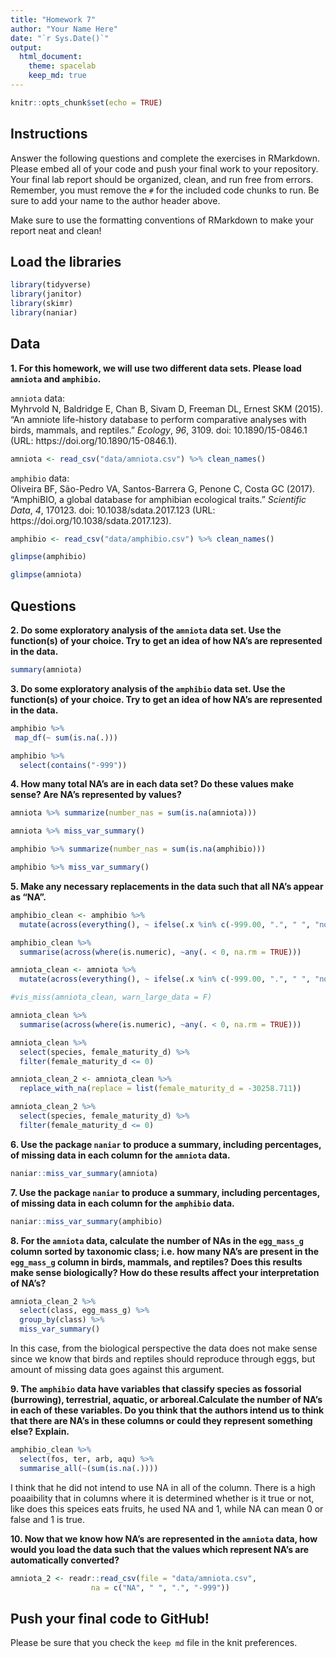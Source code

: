 ```yaml
---
title: "Homework 7"
author: "Your Name Here"
date: "`r Sys.Date()`"
output:
  html_document: 
    theme: spacelab
    keep_md: true
---
```


```r
knitr::opts_chunk$set(echo = TRUE)
```

## Instructions
Answer the following questions and complete the exercises in RMarkdown. Please embed all of your code and push your final work to your repository. Your final lab report should be organized, clean, and run free from errors. Remember, you must remove the `#` for the included code chunks to run. Be sure to add your name to the author header above.  

Make sure to use the formatting conventions of RMarkdown to make your report neat and clean!  

## Load the libraries
```r
library(tidyverse)
library(janitor)
library(skimr)
library(naniar)
``` 

## Data
**1. For this homework, we will use two different data sets. Please load `amniota` and `amphibio`.**  

`amniota` data:  
Myhrvold N, Baldridge E, Chan B, Sivam D, Freeman DL, Ernest SKM (2015). “An amniote life-history
database to perform comparative analyses with birds, mammals, and reptiles.” _Ecology_, *96*, 3109.
doi: 10.1890/15-0846.1 (URL: https://doi.org/10.1890/15-0846.1).
```r
amniota <- read_csv("data/amniota.csv") %>% clean_names()
```

`amphibio` data:  
Oliveira BF, São-Pedro VA, Santos-Barrera G, Penone C, Costa GC (2017). “AmphiBIO, a global database
for amphibian ecological traits.” _Scientific Data_, *4*, 170123. doi: 10.1038/sdata.2017.123 (URL:
https://doi.org/10.1038/sdata.2017.123).
```r
amphibio <- read_csv("data/amphibio.csv") %>% clean_names()
```

```r
glimpse(amphibio)
```

```r
glimpse(amniota)
```


## Questions  
**2. Do some exploratory analysis of the `amniota` data set. Use the function(s) of your choice. Try to get an idea of how NA's are represented in the data.**  
```r
summary(amniota)
```

**3. Do some exploratory analysis of the `amphibio` data set. Use the function(s) of your choice. Try to get an idea of how NA's are represented in the data.**  
```r
amphibio %>%
 map_df(~ sum(is.na(.)))
```
```r
amphibio %>%
  select(contains("-999"))
```


**4. How many total NA's are in each data set? Do these values make sense? Are NA's represented by values?**   
```r
amniota %>% summarize(number_nas = sum(is.na(amniota)))
```
```r
amniota %>% miss_var_summary()
```
```r
amphibio %>% summarize(number_nas = sum(is.na(amphibio)))
```

```r
amphibio %>% miss_var_summary()
```


**5. Make any necessary replacements in the data such that all NA's appear as "NA".**   
```r
amphibio_clean <- amphibio %>%
  mutate(across(everything(), ~ ifelse(.x %in% c(-999.00, ".", " ", "not measured"), NA, .x)))
```

```r
amphibio_clean %>%
  summarise(across(where(is.numeric), ~any(. < 0, na.rm = TRUE)))
```

```r
amniota_clean <- amniota %>%
  mutate(across(everything(), ~ ifelse(.x %in% c(-999.00, ".", " ", "not measured"), NA, .x)))
```

```r
#vis_miss(amniota_clean, warn_large_data = F)
```

```r
amniota_clean %>%
  summarise(across(where(is.numeric), ~any(. < 0, na.rm = TRUE)))
```
```r
amniota_clean %>%
  select(species, female_maturity_d) %>%
  filter(female_maturity_d <= 0)
```
```r
amniota_clean_2 <- amniota_clean %>%
  replace_with_na(replace = list(female_maturity_d = -30258.711)) 
```


```r
amniota_clean_2 %>%
  select(species, female_maturity_d) %>%
  filter(female_maturity_d <= 0)
```


**6. Use the package `naniar` to produce a summary, including percentages, of missing data in each column for the `amniota` data.**  
```r
naniar::miss_var_summary(amniota)
```

**7. Use the package `naniar` to produce a summary, including percentages, of missing data in each column for the `amphibio` data.**
```r
naniar::miss_var_summary(amphibio)
```

**8. For the `amniota` data, calculate the number of NAs in the `egg_mass_g` column sorted by taxonomic class; i.e. how many NA's are present in the `egg_mass_g` column in birds, mammals, and reptiles? Does this results make sense biologically? How do these results affect your interpretation of NA's?**  
```r
amniota_clean_2 %>%
  select(class, egg_mass_g) %>%
  group_by(class) %>%
  miss_var_summary()
```
In this case, from the biological perspective the data does not make sense since we know that birds and reptiles should reproduce through eggs, but amount of missing data goes against this argument. 

**9. The `amphibio` data have variables that classify species as fossorial (burrowing), terrestrial, aquatic, or arboreal.Calculate the number of NA's in each of these variables. Do you think that the authors intend us to think that there are NA's in these columns or could they represent something else? Explain.**
```r
amphibio_clean %>%
  select(fos, ter, arb, aqu) %>%
  summarise_all(~(sum(is.na(.))))
```
I think that he did not intend to use NA in all of the column. There is a high poaaibility that in columns where it is determined whether is it true or not, like does this speices eats fruits, he used NA and 1, while NA can mean 0 or false and 1 is true.

**10. Now that we know how NA's are represented in the `amniota` data, how would you load the data such that the values which represent NA's are automatically converted?**
```r
amniota_2 <- readr::read_csv(file = "data/amniota.csv", 
                  na = c("NA", " ", ".", "-999"))
```

## Push your final code to GitHub!
Please be sure that you check the `keep md` file in the knit preferences.  
